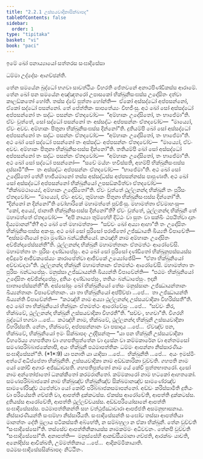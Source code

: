 ```yaml
---
title: "2.2.1 උස්සයවාදිකාසික්ඛාපද"
tableOfContents: false
sidebar:
  order: 1
type: "tipitaka"
basket: "vi"
book: "paci"
---
```



<DynamicBreadcrumb />


<Paragraph number="2203" type="center" book="paci">
ඉමේ ඛෝ පනාය්‍යායෝ සත්තරස සංඝාදිසේසා

  
ධම්මා උද්දේසං ආගච්ඡන්ති.


</Paragraph>

<Division number="678" book="paci">

<Paragraph number="2204" book="paci">
තේන සමයේන බුද්ධෝ භගවා සාවත්ථියං විහරති ජේතවනේ අනාථපිණ්ඩිකස්ස ආරාමේ. තේන ඛෝ පන සමයේන අඤ්ඤතරෝ උපාසකෝ භික්ඛුනිසංඝස්ස උදෝසිතං දත්වා කාලඞ්කතෝ හෝති. තස්ස ද්වේ පුත්තා හෝන්ති—  ඒකෝ අස්සද්ධෝ අප්පසන්නෝ, ඒකෝ සද්ධෝ පසන්නෝ. තේ පේත්තිකං සාපතේය්‍යං විභජිංසු. අථ ඛෝ සෝ අස්සද්ධෝ අප්පසන්නෝ තං සද්ධං පසන්නං ඒතදවෝච—  “අම්හාකං උදෝසිතෝ, තං භාජේමා”ති. ඒවං වුත්තේ, සෝ සද්ධෝ පසන්නෝ තං අස්සද්ධං අප්පසන්නං ඒතදවෝච—  “මාය්‍යෝ, ඒවං අවච. අම්හාකං පිතුනා භික්ඛුනිසංඝස්ස දින්නෝ”ති. දුතියම්පි ඛෝ සෝ අස්සද්ධෝ අප්පසන්නෝ තං සද්ධං පසන්නං ඒතදවෝච—  “අම්හාකං උදෝසිතෝ, තං භාජේමා”ති. අථ ඛෝ සෝ සද්ධෝ පසන්නෝ තං අස්සද්ධං අප්පසන්නං ඒතදවෝච—  “මාය්‍යෝ, ඒවං අවච. අම්හාකං පිතුනා භික්ඛුනිසංඝස්ස දින්නෝ”ති. තතියම්පි ඛෝ සෝ අස්සද්ධෝ අප්පසන්නෝ තං සද්ධං පසන්නං ඒතදවෝච—  “අම්හාකං උදෝසිතෝ, තං භාජේමා”ති. අථ ඛෝ සෝ සද්ධෝ පසන්නෝ—  “සචේ මය්හං භවිස්සති, අහම්පි භික්ඛුනිසංඝස්ස දස්සාමී”ති—  තං අස්සද්ධං අප්පසන්නං ඒතදවෝච—  “භාජේමා”ති. අථ ඛෝ සෝ උදෝසිතෝ තේහි භාජීයමානෝ තස්ස අස්සද්ධස්ස අප්පසන්නස්ස පාපුණාති. අථ ඛෝ සෝ අස්සද්ධෝ අප්පසන්නෝ භික්ඛුනියෝ උපසඞ්කමිත්වා ඒතදවෝච—  “නික්ඛමථාය්‍යේ, අම්හාකං උදෝසිතෝ”ති.
</Paragraph>

<Paragraph number="2205" book="paci">
ඒවං වුත්තේ ථුල්ලනන්දා භික්ඛුනී තං පුරිසං ඒතදවෝච—  “මාය්‍යෝ, ඒවං අවච, තුම්හාකං පිතුනා භික්ඛුනිසංඝස්ස දින්නෝ”ති. “දින්නෝ න දින්නෝ”ති වෝහාරිකේ මහාමත්තේ පුච්ඡිංසු. මහාමත්තා ඒවමාහංසු—  “කෝ, අය්‍යේ, ජානාති භික්ඛුනිසංඝස්ස දින්නෝ”ති? ඒවං වුත්තේ, ථුල්ලනන්දා භික්ඛුනී තේ මහාමත්තේ ඒතදවෝච—  “අපි නාය්‍යා තුම්හේහි දිට්ඨං වා සුතං වා සක්ඛිං ඨපයිත්වා දානං දිය්‍යමානන්”ති? අථ ඛෝ තේ මහාමත්තා—  “සච්චං ඛෝ අය්‍යා ආහා”ති තං උදෝසිතං භික්ඛුනිසංඝස්ස අකංසු. අථ ඛෝ සෝ පුරිසෝ පරාජිතෝ උජ්ඣායති ඛිය්‍යති විපාචේති—  “අස්සමණියෝ ඉමා මුණ්ඩා බන්ධකිනියෝ. කථඤ්හි නාම අම්හාකං උදෝසිතං අච්ඡින්දාපේස්සන්තී”ති. ථුල්ලනන්දා භික්ඛුනී මහාමත්තානං ඒතමත්ථං ආරෝචේසි. මහාමත්තා තං පුරිසං දණ්ඩාපේසුං. අථ ඛෝ සෝ පුරිසෝ දණ්ඩිතෝ භික්ඛුනුපස්සයස්ස අවිදූරේ ආජීවකසේය්‍යං කාරාපේත්වා ආජීවකේ උය්‍යෝජේසි—  “ඒතා භික්ඛුනියෝ අච්චාවදථා”ති.
</Paragraph>

<Paragraph number="2206" book="paci">
ථුල්ලනන්දා භික්ඛුනී මහාමත්තානං ඒතමත්ථං ආරෝචේසි. මහාමත්තා තං පුරිසං බන්ධාපේසුං. මනුස්සා උජ්ඣායන්ති ඛිය්‍යන්ති විපාචේන්ති—  “පඨමං භික්ඛුනියෝ උදෝසිතං අච්ඡින්දාපේසුං, දුතියං දණ්ඩාපේසුං, තතියං බන්ධාපේසුං. ඉදානි ඝාතාපේස්සන්තී”ති.
</Paragraph>

<Paragraph number="2207" book="paci">
අස්සෝසුං ඛෝ භික්ඛුනියෝ තේසං මනුස්සානං උජ්ඣායන්තානං ඛිය්‍යන්තානං විපාචේන්තානං. යා තා භික්ඛුනියෝ අප්පිච්ඡා …පේ…  තා උජ්ඣායන්ති ඛිය්‍යන්ති විපාචේන්ති—  “කථඤ්හි නාම අය්‍යා ථුල්ලනන්දා උස්සයවාදිකා විහරිස්සතී”ති. අථ ඛෝ තා භික්ඛුනියෝ භික්ඛූනං ඒතමත්ථං ආරෝචේසුං …පේ…  “සච්චං කිර, භික්ඛවේ, ථුල්ලනන්දා භික්ඛුනී උස්සයවාදිකා විහරතී”ති. “සච්චං, භගවා”ති. විගරහි බුද්ධෝ භගවා …පේ…  කථඤ්හි නාම, භික්ඛවේ, ථුල්ලනන්දා භික්ඛුනී උස්සයවාදිකා විහරිස්සති. නේතං, භික්ඛවේ, අප්පසන්නානං වා පසාදාය …පේ…  ඒවඤ්ච පන, භික්ඛවේ, භික්ඛුනියෝ ඉමං සික්ඛාපදං උද්දිසන්තු—
</Paragraph>

</Division>
<Division number="679" book="paci">

<Paragraph number="2208" book="paci">
<Emphasis>“යා පන භික්ඛුනී උස්සයවාදිකා විහරේය්‍ය ගහපතිනා වා ගහපතිපුත්තේන වා දාසේන වා කම්මකාරේන වා අන්තමසෝ සමණපරිබ්බාජකේනාපි, අයං භික්ඛුනී පඨමාපත්තිකං ධම්මං ආපන්නා නිස්සාරණීයං සංඝාදිසේසන්”</Emphasis>ති. (*1*:<Emphasis>9</Emphasis>)
</Paragraph>

</Division>
<Division number="680" book="paci">

<Paragraph number="2209" book="paci">
<Emphasis>යා පනා</Emphasis>ති යා යාදිසා …පේ…  <Emphasis>භික්ඛුනී</Emphasis>ති …පේ…  අයං ඉමස්මිං අත්ථේ අධිප්පේතා භික්ඛුනීති.
</Paragraph>

<Paragraph number="2210" book="paci">
<Emphasis>උස්සයවාදිකා</Emphasis> නාම අඩ්ඩකාරිකා වුච්චති.
</Paragraph>

<Paragraph number="2211" book="paci">
<Emphasis>ගහපති</Emphasis> නාම යෝ කෝචි අගාරං අජ්ඣාවසති.
</Paragraph>

<Paragraph number="2212" book="paci">
<Emphasis>ගහපතිපුත්තෝ</Emphasis> නාම යේ කේචි පුත්තභාතරෝ.
</Paragraph>

<Paragraph number="2213" book="paci">
<Emphasis>දාසෝ</Emphasis> නාම අන්තෝජාතෝ ධනක්කීතෝ කරමරානීතෝ.
</Paragraph>

<Paragraph number="2214" book="paci">
<Emphasis>කම්මකාරෝ</Emphasis> නාම භටකෝ ආහතකෝ.
</Paragraph>

<Paragraph number="2215" book="paci">
<Emphasis>සමණපරිබ්බාජකෝ</Emphasis> නාම භික්ඛුඤ්ච භික්ඛුනිඤ්ච සික්ඛමානඤ්ච සාමණේරඤ්ච සාමණේරිඤ්ච ඨපේත්වා යෝ කෝචි පරිබ්බාජකසමාපන්නෝ.
</Paragraph>

<Paragraph number="2216" book="paci">
අඩ්ඩං කරිස්සාමීති දුතියං වා පරියේසති ගච්ඡති වා, ආපත්ති දුක්කටස්ස. ඒකස්ස ආරෝචේති, ආපත්ති දුක්කටස්ස. දුතියස්ස ආරෝචේති, ආපත්ති ථුල්ලච්චයස්ස. අඩ්ඩපරියෝසානේ ආපත්ති සංඝාදිසේසස්ස.
</Paragraph>

<Paragraph number="2217" book="paci">
<Emphasis>පඨමාපත්තිකන්</Emphasis>ති සහ වත්ථුජ්ඣාචාරා ආපජ්ජති අසමනුභාසනාය.
</Paragraph>

<Paragraph number="2218" book="paci">
<Emphasis>නිස්සාරණීයන්</Emphasis>ති සංඝම්හා නිස්සාරීයති.
</Paragraph>

<Paragraph number="2219" book="paci">
<Emphasis>සංඝාදිසේසන්</Emphasis>ති සංඝෝව තස්සා ආපත්තියා මානත්තං දේති මූලාය පටිකස්සති අබ්භේති, න සම්බහුලා න ඒකා භික්ඛුනී. තේන වුච්චති “සංඝාදිසේසෝ”ති. තස්සේව ආපත්තිනිකායස්ස නාමකම්මං අධිවචනං. තේනපි වුච්චති “සංඝාදිසේසෝ”ති.
</Paragraph>

</Division>
<Division number="681" book="paci">

<Paragraph number="2220" book="paci">
අනාපත්ති—  මනුස්සේහි ආකඩ්ඪීයමානා ගච්ඡති, ආරක්ඛං යාචති, අනෝදිස්ස ආචික්ඛති, උම්මත්තිකාය …පේ…  ආදිකම්මිකායාති.

</Paragraph>
</Division>

<Paragraph number="2221" type="center" book="paci">
පඨමසංඝාදිසේසසික්ඛාපදං නිට්ඨිතං.
</Paragraph>